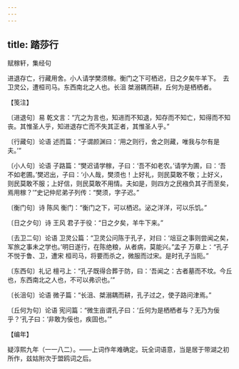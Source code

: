 ```yaml
---
---
---
```

title: 踏莎行
---



赋稼轩，集经句





进退存亡，行藏用舍。小人请学樊须稼。衡门之下可栖迟，日之夕矣牛羊下。　去卫灵公，遭桓司马。东西南北之人也。长沮 桀溺耦而耕，丘何为是栖栖者。





【笺注】


〔进退句〕易 乾文言：“亢之为言也，知进而不知退，知存而不知亡，知得而不知丧。其惟圣人乎，知进退存亡而不失其正者，其惟圣人乎。”

〔行藏句〕论语 述而篇：“子谓颜渊曰：‘用之则行，舍之则藏，唯我与尔有是夫。’”

〔小人句〕论语 子路篇：“樊迟请学稼，子曰：‘吾不如老农。’请学为圃，曰：‘吾不如老圃。’樊迟出，子曰：‘小人哉，樊须也！上好礼，则民莫敢不敬；上好义，则民莫敢不服；上好信，则民莫敢不用情。夫如是，则四方之民襁负其子而至矣，焉用稼？’”史记仲尼弟子列传：“樊须，字子迟。”

〔衡门句〕诗 陈风 衡门：“衡门之下，可以栖迟。泌之洋洋，可以乐饥。”

〔日之夕句〕诗 王风 君子于役：“日之夕矣，羊牛下来。”

〔去卫二句〕论语 卫灵公篇：“卫灵公问陈于孔子，对曰：‘俎豆之事则尝闻之矣，军旅之事未之学也。’明日遂行，在陈绝粮，从者病，莫能兴。”孟子 万章上：“孔子不悦于鲁、卫，遭宋 桓司马，将要而杀之，微服而过宋。是时孔子当阨。”

〔东西句〕礼记 檀弓上：“孔子既得合葬于防，曰：‘吾闻之：古者墓而不坟。今丘也，东西南北之人也，不可以弗识也。’”

〔长沮句〕论语 微子篇：“长沮、桀溺耦而耕，孔子过之，使子路问津焉。”

〔丘何为句〕论语 宪问篇：“微生亩谓孔子曰：‘丘何为是栖栖者与？无乃为佞乎？’孔子曰：‘非敢为佞也，疾固也。’”





【编年】


疑淳熙九年（一一八二）。——上词作年难确定。玩全词语意，当是居于带湖之初所作，兹姑附次于盟鸥词之后。